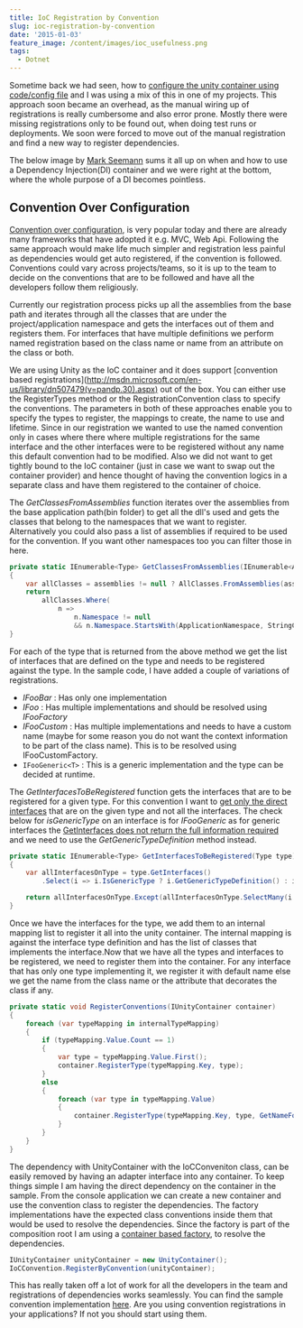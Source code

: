 ```yaml
---
title: IoC Registration by Convention
slug: ioc-registration-by-convention
date: '2015-01-03'
feature_image: /content/images/ioc_usefulness.png
tags:
  - Dotnet
---
```

Sometime back we had seen, how to [configure the unity container using code/config file](/blog/configuring-unity-container-comparing-code-and-xml-configuration-side-by-side/) and I was using a mix of this in one of my projects. This approach soon became an overhead, as the manual wiring up of registrations is really cumbersome and also error prone. Mostly there were missing registrations only to be found out, when doing test runs or deployments. We soon were forced to move out of the manual registration and find a new way to register dependencies.

The below image by [Mark Seemann](https://twitter.com/ploeh) sums it all up on when and how to use a Dependency Injection(DI) container and we were right at the bottom, where the whole purpose of a DI becomes pointless.

<ImageCard src="/content/images/ioc_usefulness.png" alt="" />

## Convention Over Configuration

[Convention over configuration](http://en.wikipedia.org/wiki/Convention_over_configuration), is very popular today and there are already many frameworks that have adopted it e.g. MVC, Web Api. Following the same approach would make life much simpler and registration less painful as dependencies would get auto registered, if the convention is followed. Conventions could vary across projects/teams, so it is up to the team to decide on the conventions that are to be followed and have all the developers follow them religiously.

Currently our registration process picks up all the assemblies from the base path and iterates through all the classes that are under the project/application namespace and gets the interfaces out of them and registers them. For interfaces that have multiple definitions we perform named registration based on the class name or name from an attribute on the class or both.

We are using Unity as the IoC container and it does support \[convention based registrations\](http://msdn.microsoft.com/en-us/library/dn507479(v=pandp.30).aspx) out of the box. You can either use the RegisterTypes method or the RegistrationConvention class to specify the conventions. The parameters in both of these approaches enable you to specify the types to register, the mappings to create, the name to use and lifetime. Since in our registration we wanted to use the named convention only in cases where there where multiple registrations for the same interface and the other interfaces were to be registered without any name this default convention had to be modified. Also we did not want to get tightly bound to the IoC container (just in case we want to swap out the container provider) and hence thought of having the convention logics in a separate class and have them registered to the container of choice.

The _GetClassesFromAssemblies_ function iterates over the assemblies from the base application path(bin folder) to get all the dll's used and gets the classes that belong to the namespaces that we want to register. Alternatively you could also pass a list of assemblies if required to be used for the convention. If you want other namespaces too you can filter those in here.

```csharp
private static IEnumerable<Type> GetClassesFromAssemblies(IEnumerable<Assembly> assemblies = null)
{
    var allClasses = assemblies != null ? AllClasses.FromAssemblies(assemblies) : AllClasses.FromAssembliesInBasePath();
    return
        allClasses.Where(
            n =>
                n.Namespace != null
                && n.Namespace.StartsWith(ApplicationNamespace, StringComparison.InvariantCultureIgnoreCase));
}

```

For each of the type that is returned from the above method we get the list of interfaces that are defined on the type and needs to be registered against the type. In the sample code, I have added a couple of variations of registrations.

-   _IFooBar_ : Has only one implementation
-   _IFoo_ : Has multiple implementations and should be resolved using _IFooFactory_
-   _IFooCustom_ : Has multiple implementations and needs to have a custom name (maybe for some reason you do not want the context information to be part of the class name). This is to be resolved using IFooCustomFactory.
-   `IFooGeneric<T>` : This is a generic implementation and the type can be decided at runtime.

The _GetInterfacesToBeRegistered_ function gets the interfaces that are to be registered for a given type. For this convention I want to [get only the direct interfaces](http://stackoverflow.com/questions/5318685/get-only-direct-interface-instead-of-all) that are on the given type and not all the interfaces. The check below for _isGenericType_ on an interface is for _IFooGeneric_ as for generic interfaces the [GetInterfaces does not return the full information required](http://stackoverflow.com/questions/3117090/getinterfaces-returns-generic-interface-type-with-fullname-null) and we need to use the _GetGenericTypeDefinition_ method instead.

```csharp
private static IEnumerable<Type> GetInterfacesToBeRegistered(Type type)
{
    var allInterfacesOnType = type.GetInterfaces()
        .Select(i => i.IsGenericType ? i.GetGenericTypeDefinition() : i).ToList();

    return allInterfacesOnType.Except(allInterfacesOnType.SelectMany(i => i.GetInterfaces())).ToList();
}

```

Once we have the interfaces for the type, we add them to an internal mapping list to register it all into the unity container. The internal mapping is against the interface type definition and has the list of classes that implements the interface.Now that we have all the types and interfaces to be registered, we need to register them into the container. For any interface that has only one type implementing it, we register it with default name else we get the name from the class name or the attribute that decorates the class if any.

```csharp
private static void RegisterConventions(IUnityContainer container)
{
    foreach (var typeMapping in internalTypeMapping)
    {
        if (typeMapping.Value.Count == 1)
        {
            var type = typeMapping.Value.First();
            container.RegisterType(typeMapping.Key, type);
        }
        else
        {
            foreach (var type in typeMapping.Value)
            {
                container.RegisterType(typeMapping.Key, type, GetNameForRegsitration(type));
            }
        }
    }
}

```

The dependency with UnityContainer with the IoCConveniton class, can be easily removed by having an adapter interface into any container. To keep things simple I am having the direct dependency on the container in the sample. From the console application we can create a new container and use the convention class to register the dependencies. The factory implementations have the expected class conventions inside them that would be used to resolve the dependencies. Since the factory is part of the composition root I am using a [container based factory](http://blog.ploeh.dk/2012/03/15/ImplementinganAbstractFactory/), to resolve the dependencies.

```csharp
IUnityContainer unityContainer = new UnityContainer();
IoCConvention.RegisterByConvention(unityContainer);

```

This has really taken off a lot of work for all the developers in the team and registrations of dependencies works seamlessly. You can find the sample convention implementation [here](https://github.com/rahulpnath/Blog/tree/master/IocConventionRegistration). Are you using convention registrations in your applications? If not you should start using them.

